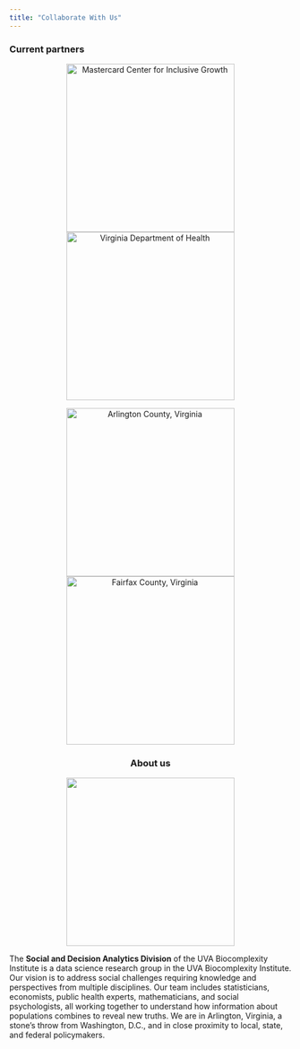 ```yaml
---
title: "Collaborate With Us"
---
```


### Current partners
<center> ![Mastercard Center for Inclusive Growth](img/partners-mclogo.png){width="300px"} ![Virginia Department of Health](img/partners-vdhlogo.png){width="300px"}


<center> ![Arlington County, Virginia](img/partners-arllogo.png){width="300px"} ![Fairfax County, Virginia](img/partners-fxlogo.png){width="300px"}

### About us
<center> [![](img/partners-biilogo.jpeg){width="300px"}](https://biocomplexity.virginia.edu/)

<div style="text-align: left"> The **Social and Decision Analytics Division** of the UVA Biocomplexity Institute is a data science research group in the UVA Biocomplexity Institute. Our vision is to address social challenges requiring knowledge and perspectives from multiple disciplines. Our team includes statisticians, economists, public health experts, mathematicians, and social psychologists, all working together to understand how information about populations combines to reveal new truths. We are in Arlington, Virginia, a stone’s throw from Washington, D.C., and in close proximity to local, state, and federal policymakers. </div>
